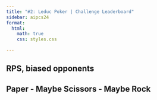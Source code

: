 ```yaml
---
title: "#2: Leduc Poker | Challenge Leaderboard"
sidebar: aipcs24
format:
  html:
    math: true
    css: styles.css

---
```

<style>
    .container {
        max-width: 800px;
        margin: auto;
        background: white;
        padding: 20px;
        border-radius: 5px;
        box-shadow: 0 0 10px rgba(0,0,0,0.1);
    }
    .group {
        margin-bottom: 20px;
        border: 1px solid #ddd;
        padding: 10px;
        border-radius: 5px;
    }
    .group-header {
        background-color: #f0f0f0;
        padding: 10px;
        margin-bottom: 10px;
        border-radius: 3px;
    }
    table {
        width: 100%;
        border-collapse: collapse;
    }
    th, td {
        padding: 10px;
        border-bottom: 1px solid #ddd;
        text-align: left;
    }
    th {
        background-color: #f2f2f2;
    }
</style>

## RPS, biased opponents

<div id="leaderboard-1"></div>

## Paper - Maybe Scissors - Maybe Rock

<div id="leaderboard-2"></div>

<script>
  function fetchLeaderboard(board_number) {
    fetch(`https://pokercamp-staff-dev1.rossry.net:1443/challenge-3-psmr/leaderboard-${board_number}`)
      .then(response => response.json())
      .then(data => {
        const leaderboardDiv = document.getElementById(`leaderboard-${board_number}`);
        leaderboardDiv.innerHTML = '';

        data.forEach(group => {
          const groupDiv = document.createElement('div');
          groupDiv.className = 'group';

          // const groupHeader = document.createElement('div');
          // groupHeader.className = 'group-header';
          // groupHeader.innerHTML =
            (group.to_place == group.from_place) ?
            `Place ${group.from_place} (Score: ${group.from_score.toFixed(1)})`
            : `Places ${group.from_place}-${group.to_place} (Scores: ${group.to_score.toFixed(1)} to ${group.from_score.toFixed(1)})`;
          // groupDiv.appendChild(groupHeader);

          const table = document.createElement('table');
          table.innerHTML = `
              <tr>
                  <th>Place</th>
                  <th>Name</th>
                  <th>Score per 100 hands</th>
              </tr>
          `;

          group.players.sort((a, b) => b.mean - a.mean);

          group.players.forEach((player, index) => {
              const row = table.insertRow();
              row.className = player.name.toLowerCase();
              row.innerHTML = `
                  <td>${group.to_place==group.from_place ? "" : "Tie-"}${group.from_place}</td>
                  <td>${player.name}</td>
                  <td>${player.mean>0?"+":""}${player.mean.toFixed(1)} (&pm;${player.stderr.toFixed(2)})</td>
              `;
          });

          groupDiv.appendChild(table);
          leaderboardDiv.appendChild(groupDiv);
        });
        
        document.querySelectorAll("." + localStorage.getItem('userNameDisplay')).forEach(element => {
          element.style.backgroundColor = "#FFFFBB";
        });
      })
      .catch(error => {
        console.error('Error fetching leaderboard:', error);
        document.getElementById('leaderboard').innerHTML = 'Error loading leaderboard data.';
      });
  }

  fetchLeaderboard(1);
  fetchLeaderboard(2);
</script>